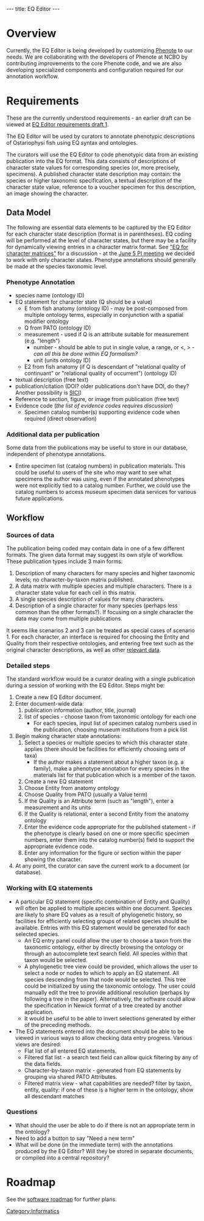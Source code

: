 ---
title: EQ Editor
---

{{EventBox1|
[[Phenex]] is our production EQ Editor.  This is an early requirements-gathering document and is out of date.  Feature requests for Phenex should be directed to the Phenex tracker, linked from the [[Phenex|Phenex homepage]].
}}

=Overview=
Currently, the EQ Editor is being developed by customizing [http://www.phenote.org/ Phenote] to our needs.  We are collaborating with the developers of Phenote at NCBO by contributing improvements to the core Phenote code, and we are also developing specialized components and configuration required for our annotation workflow.

=Requirements=

These are the currently understood requirements - an earlier draft can be viewed at [[EQ Editor requirements draft 1]].

The EQ Editor will be used by curators to annotate phenotypic descriptions of Ostariophysi fish using EQ syntax and ontologies.

The curators will use the EQ Editor to code phenotypic data from an existing publication into the EQ format.  This data consists of descriptions of character state values for corresponding species (or, more precisely, specimens).  A published character state description may contain: the species or higher taxonomic specification, a textual description of the character state value, reference to a voucher specimen for this description, an image showing the character.

==Data Model==

The following are essential data elements to be captured by the EQ Editor for each character state description (format is in parentheses).  EQ coding will be performed at the level of character states, but there may be a facility for dynamically viewing entries in a character matrix format.  See [[EQ_for_character_matrices|"EQ for character matrices"]] for a discussion - at the [[WG:PI_Meeting_5Jun07|June 5 PI meeting]] we decided to work with only character states.  Phenotype annotations should generally be made at the species taxonomic level.

===Phenotype Annotation===

* species name (ontology ID)
* EQ statement for character state (Q should be a value)
** E from fish anatomy (ontology ID) - may be post-composed from multiple ontology terms, especially in conjunction with a spatial modifier ontology
** Q from PATO (ontology ID)
** measurement - used if Q is an attribute suitable for measurement (e.g. "length")
*** number - should be able to put in single value, a range, or <, > ''- can all this be done within EQ formalism?''
*** unit (units ontology ID)
** E2 from fish anatomy (if Q is descendant of "relational quality of continuant" or "relational quality of occurrent") (ontology ID)
* textual description (free text)
* publication/citation (DOI? older publications don't have DOI, do they? Another possibility is [http://iphylo.blogspot.com/2007/05/openurl-and-spiders.html SICI])
* Reference to section, figure, or image from publication (free text)
* Evidence code (''the list of evidence codes requires discussion'')
** Specimen catalog number(s) supporting evidence code when required (direct observation)

===Additional data per publication===

Some data from the publications may be useful to store in our database, independent of phenotype annotations.
* Entire specimen list (catalog numbers) in publication materials.  This could be useful to users of the site who may want to see what specimens the author was using, even if the annotated phenotypes were not explicitly tied to a catalog number.  Further, we could use the catalog numbers to access museum specimen data services for various future applications.

==Workflow==

===Sources of data===

The publication being coded may contain data in one of a few different formats.  The given data format may suggest its own style of workflow.  These publication types include 3 main forms:

# Description of many characters for many species and higher taxonomic levels; no character-by-taxon matrix published.
# A data matrix with multiple species and multiple characters.  There is a character state value for each cell in this matrix.
# A single species description of values for many characters.
# Description of a single character for many species (perhaps less common than the other formats?).  If focusing on a single character the data may come from multiple publications.

It seems like scenarios 2 and 3 can be treated as special cases of scenario 1.  For each character, an interface is required for choosing the Entity and Quality from their respective ontologies, and entering free text such as the original character descriptions, as well as other [[#Data_Model|relevant data]].

===Detailed steps===

The standard workflow would be a curator dealing with a single publication during a session of working with the EQ Editor.  Steps might be:

# Create a new EQ Editor document.
# Enter document-wide data:
## publication information (author, title, journal)
## list of species - choose taxon from taxonomic ontology for each one
##* For each species, input list of specimen catalog numbers used in the publication, choosing museum institutions from a pick list
# Begin making character state annotations:
## Select a species or multiple species to which this character state applies (there should be facilities for efficiently choosing sets of taxa)
##* If the author makes a statement about a higher taxon (e.g. a family), make a phenotype annotation for every species in the materials list for that publication which is a member of the taxon.
## Create a new EQ statement
## Choose Entity from anatomy ontology
## Choose Quality from PATO (usually a Value term)
## If the Quality is an Attribute term (such as "length"), enter a measurement and its units
## If the Quality is relational, enter a second Entity from the anatomy ontology
## Enter the evidence code appropriate for the published statement - if the phenotype is clearly based on one or more specific specimen numbers, enter them into the catalog number(s) field to support the appropriate evidence code.
## Enter any information for the figure or section within the paper showing the character.
# At any point, the curator can save the current work to a document (or database).

===Working with EQ statements===
* A particular EQ statement (specific combination of Entity and Quality) will often be applied to multiple species within one document.  Species are likely to share EQ values as a result of phylogenetic history, so facilities for efficiently selecting groups of related species should be available.  Entries with this EQ statement would be generated for each selected species.
** An EQ entry panel could allow the user to choose a taxon from the taxonomic ontology, either by directly browsing the ontology or through an autocomplete text search field.  All species within that taxon would be selected.
** A phylogenetic tree view could be provided, which allows the user to select a node or nodes to which to apply an EQ statement.  All species descending from that node would be selected.  This tree could be initialized by using the taxonomic ontology.  The user could manually edit the tree to provide additional resolution (perhaps by following a tree in the paper).  Alternatively, the software could allow the specification in Newick format of a tree created by another application.
** It would be useful to be able to invert selections generated by either of the preceding methods.
* The EQ statements entered into the document should be able to be viewed in various ways to allow checking data entry progress.  Various views are desired:
** Flat list of all entered EQ statements.
** Filtered flat list - a search text field can allow quick filtering by any of the data fields.
** Character-by-taxon matrix - generated from EQ statements by grouping via shared PATO Attributes.
** Filtered matrix view - what capabilities are needed?  filter by taxon, entity, quality: if one of these is a higher term in the ontology, show all descendant matches

===Questions===

* What should the user be able to do if there is not an appropriate term in the ontology?
* Need to add a button to say "Need a new term"
* What will be done (in the immediate term) with the annotations produced by the EQ Editor?  Will they be stored in separate documents, or compiled into a central repository?


=Roadmap=

See the [[software roadmap]] for further plans.

[[Category:Informatics]]